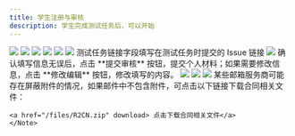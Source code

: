 ```yaml
---
title: 学生注册与审核
description: 学生完成测试任务后，可以开始
---
```


<Stepper>
  <StepperItem title="第一步：进入开源之夏-开源实习官网，点击学生注册按钮">
    <img src="/images/student/signup/signup-1.png" />
  </StepperItem>
  <StepperItem title="第二步：填写账号邮箱地址和密码，点击立即注册">
    <img src="/images/student/signup/signup-2.png" />
  </StepperItem>
  <StepperItem title="第三步：注册成功后，提示登录邮箱验证邮件地址">
    <img src="/images/student/signup/signup-3.png" />
  </StepperItem>
  <StepperItem title="第四步：在邮箱中点击链接验证邮箱有效性">
    <img src="/images/student/signup/signup-4.png" />
  </StepperItem>
  <StepperItem title="第五步：邮箱验证成功，出现账户激活页面">
    <img src="/images/student/signup/signup-5.png" />
  </StepperItem>
  <StepperItem title="第六步：重新进入开源之夏-开源实习官网，输入账号密码进行登录，完善个人信息">
    <img src="/images/student/signup/signup-6.png" />
  </StepperItem>
  <StepperItem title="第七步：按照要求填写基本信息、教育信息、个人经历等字段，填写过程中可以点击保存草稿按钮，保存填写的内容">
    <Note type="danger" title="填写测试任务链接字段">
        测试任务链接字段填写在测试任务时提交的 Issue 链接
    </Note>
    <img src="/images/student/signup/signup-7.png" />
    确认填写信息无误后，点击 **提交审核** 按钮，提交个人材料；如果需要修改信息，点击 **修改编辑** 按钮，修改填写的内容。
    <img src="/images/student/signup/signup-8.png" />
  </StepperItem>
  <StepperItem title="第八步：进入系统认证阶段">
    <img src="/images/student/signup/signup-8.png" />
  </StepperItem>
  <StepperItem title="第九步：系统认证阶段通过后，进入待组委会审核阶段">
    <img src="/images/student/signup/signup-10.png" />
  </StepperItem>
  <StepperItem title="第十步：组委会审核通过后，学生会收到邮件通知，学生根据邮件通知准备相关材料回复邮件">
    <Note type="danger" title="注意事项">
    某些邮箱服务商可能存在屏蔽附件的情况，如果邮件中不包含附件，可点击以下链接下载合同相关文件：

    <a href="/files/R2CN.zip" download> 点击下载合同相关文件</a>
    </Note>
  </StepperItem>
</Stepper>
